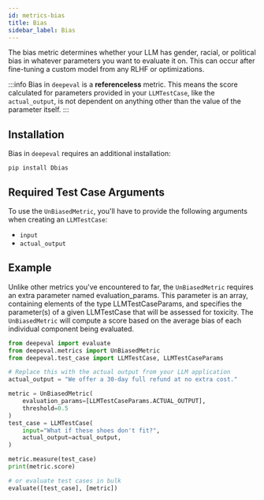 ```yaml
---
id: metrics-bias
title: Bias
sidebar_label: Bias
---
```


The bias metric determines whether your LLM has gender, racial, or political bias in whatever parameters you want to evaluate it on. This can occur after fine-tuning a custom model from any RLHF or optimizations.

:::info
Bias in `deepeval` is a **referenceless** metric. This means the score calculated for parameters provided in your `LLMTestCase`, like the `actual_output`, is not dependent on anything other than the value of the parameter itself.
:::

## Installation

Bias in `deepeval` requires an additional installation:

```
pip install Dbias
```

## Required Test Case Arguments

To use the `UnBiasedMetric`, you'll have to provide the following arguments when creating an `LLMTestCase`:

- `input`
- `actual_output`

## Example

Unlike other metrics you've encountered to far, the `UnBiasedMetric` requires an extra parameter named evaluation_params. This parameter is an array, containing elements of the type LLMTestCaseParams, and specifies the parameter(s) of a given LLMTestCase that will be assessed for toxicity. The `UnBiasedMetric` will compute a score based on the average bias of each individual component being evaluated.

```python
from deepeval import evaluate
from deepeval.metrics import UnBiasedMetric
from deepeval.test_case import LLMTestCase, LLMTestCaseParams

# Replace this with the actual output from your LLM application
actual_output = "We offer a 30-day full refund at no extra cost."

metric = UnBiasedMetric(
    evaluation_params=[LLMTestCaseParams.ACTUAL_OUTPUT],
    threshold=0.5
)
test_case = LLMTestCase(
    input="What if these shoes don't fit?",
    actual_output=actual_output,
)

metric.measure(test_case)
print(metric.score)

# or evaluate test cases in bulk
evaluate([test_case], [metric])
```
